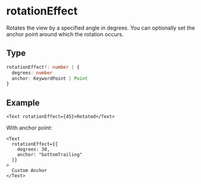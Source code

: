 # rotationEffect 

Rotates the view by a specified angle in degrees. You can optionally set the anchor point around which the rotation occurs.

## Type

```ts
rotationEffect?: number | {
  degrees: number
  anchor: KeywordPoint | Point
}
```

## Example

```tsx
<Text rotationEffect={45}>Rotated</Text>
```

With anchor point:

```tsx
<Text
  rotationEffect={{
    degrees: 30,
    anchor: "bottomTrailing"
  }}
>
  Custom Anchor
</Text>
```
